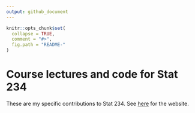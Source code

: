 ```yaml
---
output: github_document
---
```


<!-- README.md is generated from README.Rmd. Please edit that file -->

```r
knitr::opts_chunk$set(
  collapse = TRUE,
  comment = "#>",
  fig.path = "README-"
)
```

# Course lectures and code for Stat 234

These are my specific contributions to Stat 234. See [here](https://dcgerard.github.io/Stat_234/) for the website.
